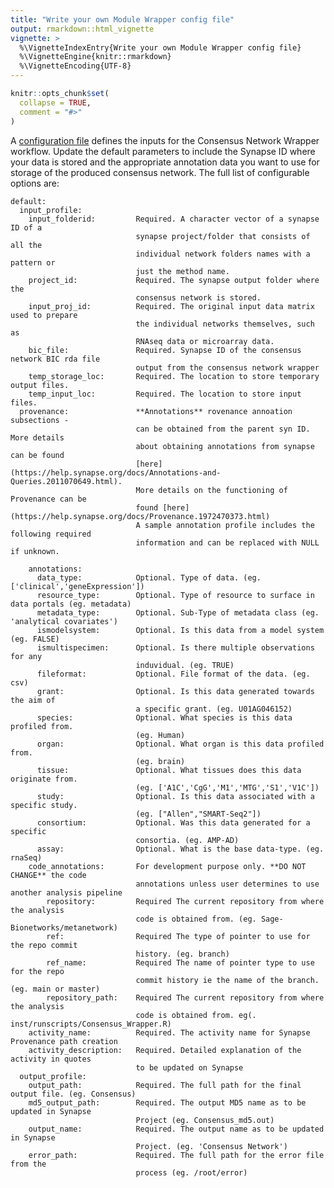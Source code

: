 ```yaml
---
title: "Write your own Module Wrapper config file"
output: rmarkdown::html_vignette
vignette: >
  %\VignetteIndexEntry{Write your own Module Wrapper config file}
  %\VignetteEngine{knitr::rmarkdown}
  %\VignetteEncoding{UTF-8}
---
```


```r
knitr::opts_chunk$set(
  collapse = TRUE,
  comment = "#>"
)
```


A [configuration file](https://github.com/Sage-Bionetworks/metanetwork/blob/master/inst/config/network-consensus/microglial_consensus.yml) defines the inputs for the Consensus Network Wrapper workflow. Update the default parameters to include the Synapse ID where your data is stored and the appropriate annotation data you want to use for storage of the produced consensus network. The full list of configurable options are:

```
default:
  input_profile:
    input_folderid:         Required. A character vector of a synapse ID of a 
                            synapse project/folder that consists of all the 
                            individual network folders names with a pattern or
                            just the method name.
    project_id:             Required. The synapse output folder where the 
                            consensus network is stored.
    input_proj_id:          Required. The original input data matrix used to prepare
                            the individual networks themselves, such as 
                            RNAseq data or microarray data.
    bic_file:               Required. Synapse ID of the consensus network BIC rda file 
                            output from the consensus network wrapper
    temp_storage_loc:       Required. The location to store temporary output files.
    temp_input_loc:         Required. The location to store input files.
  provenance:               **Annotations** rovenance annoation subsections - 
                            can be obtained from the parent syn ID. More details 
                            about obtaining annotations from synapse can be found 
                            [here](https://help.synapse.org/docs/Annotations-and-Queries.2011070649.html).
                            More details on the functioning of Provenance can be 
                            found [here](https://help.synapse.org/docs/Provenance.1972470373.html) 
                            A sample annotation profile includes the following required 
                            information and can be replaced with NULL if unknown.

    annotations:
      data_type:            Optional. Type of data. (eg. ['clinical','geneExpression'])
      resource_type:        Optional. Type of resource to surface in data portals (eg. metadata)
      metadata_type:        Optional. Sub-Type of metadata class (eg. 'analytical covariates')
      ismodelsystem:        Optional. Is this data from a model system (eg. FALSE)
      ismultispecimen:      Optional. Is there multiple observations for any 
                            induvidual. (eg. TRUE)
      fileformat:           Optional. File format of the data. (eg. csv)
      grant:                Optional. Is this data generated towards the aim of 
                            a specific grant. (eg. U01AG046152)
      species:              Optional. What species is this data profiled from.
                            (eg. Human)
      organ:                Optional. What organ is this data profiled from.
                            (eg. brain)
      tissue:               Optional. What tissues does this data originate from.
                            (eg. ['A1C','CgG','M1','MTG','S1','V1C'])
      study:                Optional. Is this data associated with a specific study.
                            (eg. ["Allen","SMART-Seq2"])
      consortium:           Optional. Was this data generated for a specific
                            consortia. (eg. AMP-AD)
      assay:                Optional. What is the base data-type. (eg. rnaSeq)
    code_annotations:       For development purpose only. **DO NOT CHANGE** the code 
                            annotations unless user determines to use another analysis pipeline
        repository:         Required The current repository from where the analysis 
                            code is obtained from. (eg. Sage-Bionetworks/metanetwork)
        ref:                Required The type of pointer to use for the repo commit 
                            history. (eg. branch)
        ref_name:           Required The name of pointer type to use for the repo 
                            commit history ie the name of the branch. (eg. main or master)
        repository_path:    Required The current repository from where the analysis 
                            code is obtained from. eg(. inst/runscripts/Consensus_Wrapper.R)
    activity_name:          Required. The activity name for Synapse Provenance path creation 
    activity_description:   Required. Detailed explanation of the activity in quotes 
                            to be updated on Synapse  
  output_profile:
    output_path:            Required. The full path for the final output file. (eg. Consensus)
    md5_output_path:        Required. The output MD5 name as to be updated in Synapse 
                            Project (eg. Consensus_md5.out)
    output_name:            Required. The output name as to be updated in Synapse 
                            Project. (eg. 'Consensus Network')
    error_path:             Required. The full path for the error file from the 
                            process (eg. /root/error)

```